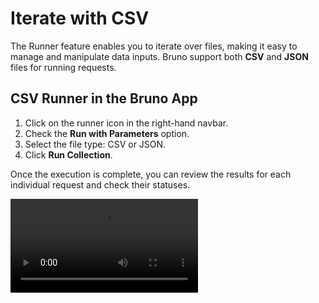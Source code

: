 

# Iterate with CSV 

The Runner feature enables you to iterate over files, making it easy to manage and manipulate data inputs. Bruno support both **CSV** and **JSON** files for running requests.


## CSV Runner in the Bruno App

1. Click on the runner icon in the right-hand navbar.
2. Check the **Run with Parameters** option.
3. Select the file type: CSV or JSON.
4. Click **Run Collection**.

Once the execution is complete, you can review the results for each individual request and check their statuses.

<Video src="/assets/demo-csv-runner-gui.mp4" />

## CSV Runner in Bruno CLI

1. Navigate to the root directory of your Bruno collection.
2. Run the following command:

   ```bash copy
   bru run --output results.html --format html --csv-file-path /path/to/csv/file.csv --env Prod


<Video src="/assets/demo-csv-runner-cli.mp4" />

It will create a `results.html` file in your Bruno collection's root directory. You can view this file in your browser.

### Command Overview 
1. `bash --output results.html` : Specifies the output file for the results of your API tests.
2. `bash --format [string]` : Defines the format of the output file.
3. `bash --csv-file-path /path/to/csv/file.csv` : Indicates the path to the CSV file you want to use. 

[Bruno CLI Overview](../bru-cli/overview)